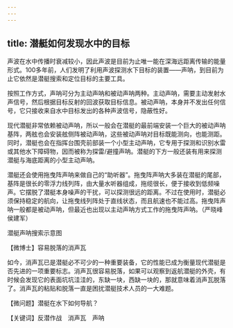 ```yaml
---
---
---
```

title: 潜艇如何发现水中的目标
---




声波在水中传播时衰减较小，因此声波是目前为止唯一能在深海远距离传输的能量形式。100多年前，人们发明了利用声波探测水下目标的装置——声呐，到目前为止它依然是潜艇搜索和定位目标的主要工具。

按照工作方式，声呐可分为主动声呐和被动声呐两种。主动声呐，需要主动发射水声信号，然后根据目标反射的回波获取目标信息。被动声呐，本身并不发出任何信号，它只接收来自水中目标发出的各种声波信号，隐蔽性好。

现代潜艇非常依赖被动声呐，所以一般会在潜艇的最前端安装一个巨大的被动声呐基阵，两舷也会安装舷侧阵被动声呐，这些被动声呐对目标既能测向，也能测距。同时，潜艇也会在指挥台围壳前部装一个小型主动声呐，它专用于探测和识别水雷或其他水下障碍物，因而被称为探雷/避撞声呐。潜艇的下方一般还装有用来探测潜艇与海底距离的小型主动声呐。

潜艇还会使用拖曳阵声呐来做自己的“助听器”。拖曳阵声呐大多装在潜艇的尾部，基阵是很长的零浮力线列阵，由大量水听器组成，拖缆很长，便于接收到低频噪声。它摆脱了潜艇本身噪声的干扰，可以探测很远的距离。不过在使用时，潜艇必须保持稳定的航向，让拖曳线列阵处于直线状态，而且航速也不能过高。拖曳阵声呐一般都是被动声呐，但最近也出现以主动声呐方式工作的拖曳阵声呐。（严晓峰　侯建军）

潜艇声呐搜索示意图





【微博士】容易脱落的消声瓦

如今，消声瓦已是潜艇必不可少的一种重要装备，它的性能已成为衡量现代潜艇是否先进的一项重要标志。消声瓦很容易脱落，如果可以观察到返航潜艇的外壳，有时候会发现它的表面坑坑洼洼的，东缺一块，西缺一块的，那就意味着消声瓦脱落了。消声瓦的粘贴和脱落一直是困扰潜艇技术人员的一大难题。

【微问题】潜艇在水下如何导航？

【关键词】反潜作战　消声瓦　声呐